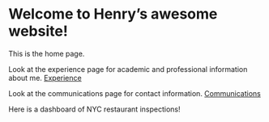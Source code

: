 # Welcome to Henry's awesome website!

This is the home page.

Look at the experience page for academic and professional information about me.
[Experience](experience.html)

Look at the communications page for contact information.
[Communications](communications.html)

Here is a dashboard of NYC restaurant inspections!